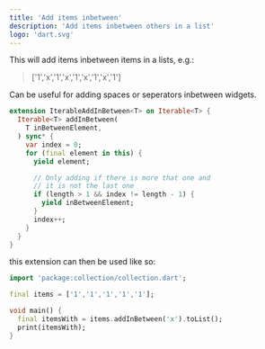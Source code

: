 ```yaml
---
title: 'Add items inbetween'
description: 'Add items inbetween others in a list'
logo: 'dart.svg'
---
```


This will add items inbetween items in a lists, e.g.:

> ['1','x','1','x','1','x','1','x','1']

Can be useful for adding spaces or seperators inbetween widgets.

``` dart copy
extension IterableAddInBetween<T> on Iterable<T> {
  Iterable<T> addInBetween(
    T inBetweenElement,
  ) sync* {
    var index = 0;
    for (final element in this) {
      yield element;

      // Only adding if there is more that one and
      // it is not the last one
      if (length > 1 && index != length - 1) {
        yield inBetweenElement;
      }
      index++;
    }
  }
}

```

this extension can then be used like so:

``` dart copy
import 'package:collection/collection.dart';

final items = ['1','1','1','1','1'];

void main() {  
  final itemsWith = items.addInBetween('x').toList();
  print(itemsWith);
}

```

